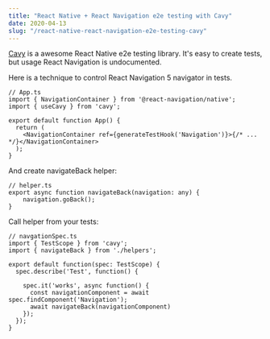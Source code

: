 ```yaml
---
title: "React Native + React Navigation e2e testing with Cavy"
date: 2020-04-13
slug: "/react-native-react-navigation-e2e-testing-cavy"
---
```


[Cavy](https://cavy.app/) is a awesome React Native e2e testing library. 
It's easy to create tests, but usage React Navigation is undocumented. 

Here is a technique to control React Navigation 5 navigator in tests.

```tsx
// App.ts
import { NavigationContainer } from '@react-navigation/native';
import { useCavy } from 'cavy';

export default function App() {
  return (
    <NavigationContainer ref={generateTestHook('Navigation')}>{/* ... */}</NavigationContainer>
  );
}
```

And create navigateBack helper:

```tsx
// helper.ts
export async function navigateBack(navigation: any) {
    navigation.goBack();
}
```

Call helper from your tests:

```tsx
// navgationSpec.ts
import { TestScope } from 'cavy';
import { navigateBack } from './helpers';

export default function(spec: TestScope) {
  spec.describe('Test', function() {

    spec.it('works', async function() {
      const navigationComponent = await spec.findComponent('Navigation');
      await navigateBack(navigationComponent)
    });
  });
}
```
